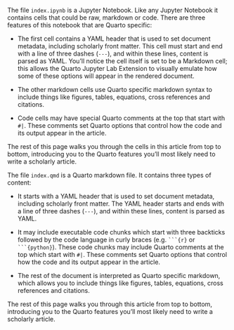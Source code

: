 ::: {.content-visible when-meta="tool.is_jupyterlab"}
The file `index.ipynb` is a Jupyter Notebook. Like any Jupyter Notebook it contains cells that could be raw, markdown or code. There are three features of this notebook that are Quarto specific:

-   The first cell contains a YAML header that is used to set document metadata, including scholarly front matter. This cell must start and end with a line of three dashes (`---`), and within these lines, content is parsed as YAML. You'll notice the cell itself is set to be a Markdown cell; this allows the Quarto Jupyter Lab Extension to visually emulate how some of these options will appear in the rendered document.

-   The other markdown cells use Quarto specific markdown syntax to include things like figures, tables, equations, cross references and citations.

-   Code cells may have special Quarto comments at the top that start with `#|`. These comments set Quarto options that control how the code and its output appear in the article.

The rest of this page walks you through the cells in this article from top to bottom, introducing you to the Quarto features you'll most likely need to write a scholarly article.
:::

::: {.content-visible unless-meta="tool.is_jupyterlab"}
The file `index.qmd` is a Quarto markdown file. It contains three types of content:

-   It starts with a YAML header that is used to set document metadata, including scholarly front matter. The YAML header starts and ends with a line of three dashes (`---`), and within these lines, content is parsed as YAML. 

-   It may include executable code chunks which start with three backticks followed by the code language in curly braces (e.g. ` ```{r} ` or ` ```{python} `). These code chunks may include Quarto comments at the top which start with `#|`. These comments set Quarto options that control how the code and its output appear in the article.

-   The rest of the document is interpreted as Quarto specific markdown, which allows you to include things like figures, tables, equations, cross references and citations.

The rest of this page walks you through this article from top to bottom, introducing you to the Quarto features you'll most likely need to write a scholarly article.
:::

